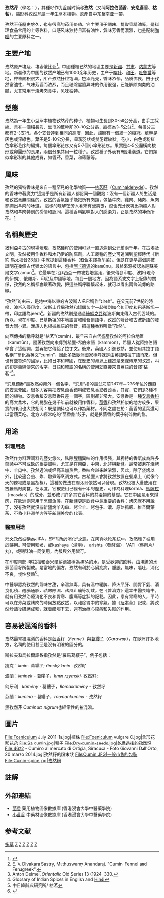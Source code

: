{{NoteTA|G1=LS}}
{{Speciesbox 
| genus = Cuminum
| species = cyminum
| authority = [[Philip_Miller|Miller]]
| image = Cuminum cyminum - Köhler–s Medizinal-Pflanzen-198.jpg
| image_caption = 《科勒藥用植物》(1897), <br>''孜然''
}}
'''孜然芹'''{{notetag|1={{標音|字=孜然芹|拼音=zī rán qín|注音=ㄗ ㄖㄢˊ ㄑ一ㄣˊ}}}}（學名：''{{lang|la|Cuminum cyminum}}''），其種籽作为[[香料|香料]]时简称'''孜然'''（又稱'''阿拉伯茴香'''、'''安息茴香'''、'''枯茗'''），[[伞形科|繖形科]]{{notetag|1={{標音|字=繖形科|拼音=sǎn xíng kē|注音=ㄙㄢˇ ㄒ一ㄥˊ ㄎㄜ}}}}[[孜然芹屬|孜然芹屬]][[一年生植物|一年生]][[草本植物|草本植物]]。原產自中东至南亚一帶。

孜然不僅歷史悠久，也有很高的药用价值。它主要用于調味、提取香精油等，是料理食品常用的上等佐料，口感风味独特且富有油性，氣味芳香而濃烈，也是配制[[咖哩|咖哩]]的主要原料之一。

== 主要产地 ==
孜然原产埃及、埃塞俄比亚<ref>{{Cite book | author = 中国科学院《中国植物志》编委会 | title = 中国植物志 | publisher = 科学出版社 | date = 1985 | pages = 第55(2)卷 004页 | ISBN =  | accessdate = 2016-08-05 | url = http://frps.eflora.cn/frps/Cuminum%20cyminum | language = 中文 | archive-date = 2017-01-10 | archive-url = https://web.archive.org/web/20170110104006/http://frps.eflora.cn/frps/Cuminum%20cyminum | dead-url = no }}</ref>。中國種植孜然的地區主要是[[新疆|新疆]]、[[甘肃|甘肃]]、[[内蒙古|内蒙古]]等地。新疆作为中国的孜然产地已有1000余年历史，主产于[[喀什|喀什]]、[[和田地区|和田]]、[[吐鲁番市|吐鲁番]]等地，种植面积很大，所产孜然籽粒饱满，色泽光亮，香味浓郁，品质优良。由于孜然富油性，气味芳香而浓烈，而且祛除腥膻异味的作用很强，还能解除肉类的油腻，尤其常用于烧烤肉食中，风味独特。

== 型態 ==
孜然為一年生小型草本植物孜然芹的种子，植物可生長到30-50公分高，由手工採摘。具有一個細長的，無毛的莖幹即20-30公分長，直徑為3-5公分<ref>E. V. Divakara Sastry, Muthuswamy Anandaraj. "Cumin, Fennel and Fenugreek".</ref>。每個分支都有2-3支行。各分支皆達到相同的高度，因此，該廠有一個統一的樹冠。莖幹是灰色或深綠色。葉子是5-10公分長，呈現羽狀或雙羽螺紋狀。花小，白色或粉紅色傘形花序的編排。每個傘形花序又有5-7個小傘形花序。果實是4-5公釐橫向梭形或卵圓形的長果，兩個分果共用一粒種子。孜然種子外表有8個淺溝道。它們類似傘形科的其他成​​員，如香芹，香菜，和蒔蘿等。

== 風味 ==
孜然的獨特香味是來自一種罕見的化學物質——[[枯茗醛|枯茗醛]]（[[Cuminaldehyde|Cuminaldehyde]]）。孜然的香味帶著魔力”這幾乎是所有新疆人{{誰？}}都認同一個觀點：沒有一個新疆人的生活是和孜然毫無關係的。孜然的香氣幾乎能把所有肉類，包括牛肉、雞肉、豬肉、魚肉都調出羊肉的味道。 這樣的理解在旁人看來有些誇張，但也充分表現出新疆人對孜然和羊肉特別的感情和認同。這種香料氣味對人的感染力，正是孜然的神奇所在。[http://www.575727.com/tiaoliao/xiangliao/31.html] {{Wayback|url=http://www.575727.com/tiaoliao/xiangliao/31.html |date=20220107052025 }}

== 名稱與歷史 ==
敘利亞考古的現場發現，孜然種籽的使用可以一直追溯到公元前兩千年。在古埃及文明，孜然被用作香料和木乃伊的防腐劑。人工栽種的歷史可追溯到聖經時代《新約·馬太福音23章》中就提到這種香料（[[和合本|和合本]]譯為芹菜）。但是在更早這個詞被證明在幾個古代猶太的語言中，包括[[阿卡德语|阿卡德语]]的kamūnu。最終來源被認為是蘇美爾文字gamun<ref>Anton Deimel, ''Orientalia'' Old Series 13 (1924) 330.</ref>。它最早在北非西亞一帶被栽培食用，後來傳到印度、波斯(現今的伊朗)、俄羅斯、印尼及中國等地。每到一個地方，因為語系或文字上紀錄的關係，孜然的名稱都會跟著改變，把這些稱呼聯繫起來，就可以看出兩條流傳的路線。

“孜然”的由來，是地中海以東的古波斯人把它稱作“zireh”。在公元前7世紀的時候，波斯入侵印度，波斯士兵把孜然和這個名字一起帶到如今的印度和巴基斯坦一帶，印度語為jeera<ref>Glossary of Indian Spices in English and [http://www.vegrecipesofindia.com/indian-spices-glossary-of-indian-spices-in-english-and-hindi/ Hindi]
</ref>。新疆的孜然則是通過[[絲綢之路|絲綢之路]]從波斯向東傳入古代西域的。所以，現在印度、巴基斯坦的本地語言和維吾爾語中，孜然的發音和古波斯語的發音大同小異。漢族人也根據維語的發音，把這種香料叫做“孜然”。

向西傳播的稱呼就是“枯茗”(cumin)，最早來自古代盛產孜然的阿拉伯地區{{rtl-lang|ar|كمون}}（kammūn）。隨著孜然向東傳到希臘-希伯來語{{rtl-lang|he|כמון}}（kammon），希臘人從阿拉伯語學會了這個詞，並再把它傳給了拉丁文。後來，英國人引進孜然，並使用其拉丁語名稱“{{lang|la|cuminum}}”簡化為英文“cumin”，因此多數歐洲國家稱呼就是由英語和拉丁語而來。但也有些特殊的國家，比如日本和韓國，在歷史的淵源上雖然是東線傳來的孜然，叫的卻是西線傳來的名字，日語和韓語的名稱的使用就直接來自英語的音譯“枯茗”<ref>中日韓辭典研究所/ 枯茗</ref>。

“安息茴香”是孜然的另外一個名字。“安息”指的是公元前247年－226年位於西亞的[[安息帝國|安息帝國]]。很多人容易把安息茴香錯叫成安息香或者茴​​香，其實，它們是3種不同的植物。安息香和安息茴香只差一個字，區別卻非常大。安息香是一種[[野茉莉科|安息香科]]的高大喬木，它的樹脂在幾千年前就被用作香料。[[茴香|茴香]]和孜然相似的地方較多，果實的作用也大致相同：既是調料也可以作為藥材。不同之處在於：茴香的莖葉還可以當蔬菜吃。北方人經常吃的“茴香餡”餃子，就是把茴香的葉子剁碎做的餡。

== 用途 ==

=== 料理用途 ===
孜然作为料理调料的歷史悠久，祛除腥膻異味的作用很强，其獨特的香氣成為許多菜餚中不可或缺的重要調味，尤其是在南亞，中東，北非與新疆。最常被用在烧烤牛、羊肉中。孜然遇油或经高温加热后，香味会越来越浓烈，因此，除了烧烤以外，比较適合煎、炸、燉煮等烹调方式。古希臘人會將孜然放置在餐桌上（就像今天的辣椒或是黑胡椒），這種的做法在摩洛哥依然可以發現。孜然也被大量使用在古羅馬的美食。在印度，它被使用已經有千年的歷史，可作為料理korma、[[瑪撒拉|馬薩拉]]（masalas）的成分，並形成了許多其它香料的共混物的基礎。它在中國是用來燉肉，在歐洲则常用于烹调鱼类。在新疆更是飲食中最重要的香料：烤肉就不用說了，沒有孜然就沒有新疆烤羊肉串、烤全羊、烤包子、馕、原始抓飯、維吾爾藥茶、不粘小料涮羊肉等等新疆美食的代表。

=== 醫療用途 ===
{{medical}}
梵文孜然被稱為JIRA，即“有助於消化”之意。在阿育吠陀系統中，孜然種子被用於藥用。可使用粉狀，或kashaya（湯劑）， arishta（發酵湯），VATI（藥劑片/丸），或與酥油一同使用，內服與外用皆可。

在印度南部-喀拉拉和泰米爾納德被稱為JIRA的水，是受歡迎的飲料，由沸騰的水煮茴香籽所製成。是當地的偏方，孜然有利於心臟疾病，腫脹，無味，嘔吐，消化不良，慢性發熱<ref>{{Cite web|url = https://www.youtube.com/watch?v=HuG-j1tXMKM|title = How to Make Jeera Water|accessdate = 2015-11-04|author = |date = Nov 13, 2014|publisher = |archive-date = 2020-08-25|archive-url = https://web.archive.org/web/20200825134717/https://www.youtube.com/watch?v=HuG-j1tXMKM|dead-url = no}}</ref>。

中醫學認為孜然的氣味甘甜，辛溫無毒，具有溫中暖脾、降火平肝、開胃下氣、消食化積、醒腦通脈、祛寒除濕、祛風止痛等功效。在《普濟方》這本中醫典籍中，就有用孜然治療消化不良和胃寒、腹痛等症狀的記載。因此，患有胃寒的人，平時可以在炒菜或烤肉的時候放點孜然，以祛除胃中的寒氣。據《[[唐本草|唐本草]]》記載，將孜然炒熟後研磨成粉，就着醋服下去，還有治療心絞痛和失眠的作用。

== 容易被混淆的香料 ==
孜然最常被混淆的香料是[[茴香|茴香]]籽（''Fennel''）與[[葛縷子|葛縷子]]（''Caraway''），在歐洲許多地方，名稱的使用甚至是沒有明確的區分的。

斯拉夫和烏拉爾語系指孜然是“羅馬葛縷子”，例子包括：

捷克：''kmin''- 葛縷子; ''římský kmín'' -孜然籽

波蘭：''kminek'' - 葛縷子，''kmin rzymski''- 孜然籽;

匈牙利：''kömény'' - 葛縷子，''Rómaikömény'' - 孜然籽

芬蘭：''kumina'' - 葛縷子，''roomankumina'' - 孜然籽

黑孜然芹 ''Cuminum nigrum''也經常性的被混淆。

== 圖片 ==
<gallery>
File:Foeniculum July 2011-1a.jpg|植株
File:Foeniculum vulgare C.jpg|傘形花絮花朵
File:Sa cumin.jpg|種子
File:Dry-cumin-seeds.jpg|乾燥過後的孜然籽
File:4622 - Cumino al mercato di Ortigia, Siracusa - Foto Giovanni Dall'Orto, 20 marzo 2014.jpg|孜然籽的粉末狀
File:Cumin.JPG|一般市售的包裝
File:Cumin-spice.jpg|孜然粉
</gallery>

==註解==
{{notefoot}}


==外部連結==
*[https://libproject.hkbu.edu.hk/was40/detail?lang=ch&channelid=1288&searchword=herb_id=D00122  茴香] {{Wayback|url=https://libproject.hkbu.edu.hk/was40/detail?lang=ch&channelid=1288&searchword=herb_id=D00122 |date=20210624200223 }} 藥用植物圖像數據庫 (香港浸會大學中醫藥學院) {{zh}}{{en}}
*[https://sys01.lib.hkbu.edu.hk/cmed/mmid/detail.php?pid=B00215 小茴香] 中藥材圖像數據庫  (香港浸會大學中醫藥學院) {{zh}}{{en}} 


== 参考文献 ==
{{reflist}}

{{Authority control}}
{{Taxonbar|from=Q132624}}

[[Category:藥用植物|多草]]
[[Category:伞形科|Z]]
[[Category:單種屬植物|Z]]
[[Category:香料|Z]]
[[Category:中草藥|Z]]
[[Category:汉语外来词|Z]]
[[Category:维吾尔语|Z]]